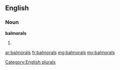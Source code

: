 ==English==

===Noun===
'''balmorals'''

# {{plural of|[[balmoral]]}}

[[Category:English plurals]]

[[ar:balmorals]]
[[fr:balmorals]]
[[mg:balmorals]]
[[my:balmorals]]